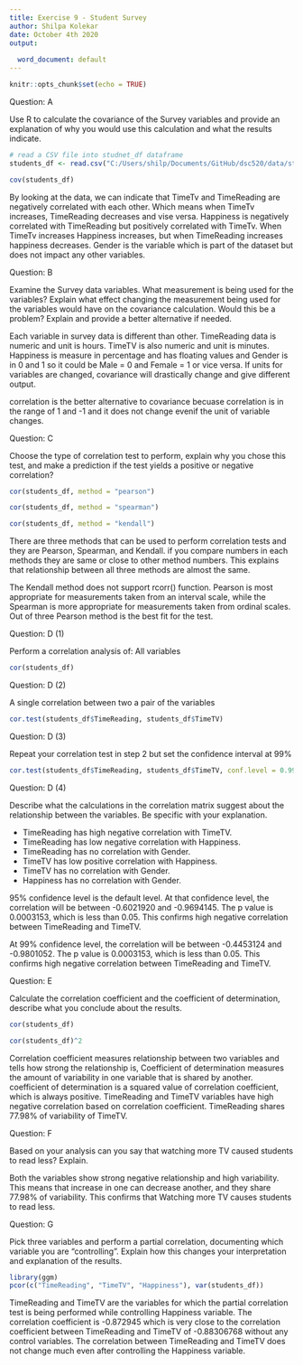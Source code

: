 ```yaml
---
title: Exercise 9 - Student Survey
author: Shilpa Kolekar
date: October 4th 2020
output:
  
  word_document: default
---
```


```r
knitr::opts_chunk$set(echo = TRUE)
```

Question: A 

Use R to calculate the covariance of the Survey variables and provide an explanation of why you would use this calculation and what the results indicate.
```r

# read a CSV file into studnet_df dataframe
students_df <- read.csv("C:/Users/shilp/Documents/GitHub/dsc520/data/student-survey.csv")

cov(students_df)
```
By looking at the data, we can indicate that TimeTv and TimeReading are negatively correlated with each other. Which means when TimeTv increases, TimeReading decreases and vise versa. Happiness is negatively correlated with TimeReading but positively correlated with TimeTv. When TimeTv increases Happiness increases, but when TimeReading increases happiness decreases. Gender is the variable which is part of the dataset but does not impact any other variables.

Question: B

Examine the Survey data variables. What measurement is being used for the variables? Explain what effect changing the measurement being used for the variables would have on the covariance calculation. Would this be a problem? Explain and provide a better alternative if needed.

Each variable in survey data is different than other.  TimeReading data is numeric and unit is hours. TimeTV is also numeric and unit is minutes. Happiness is measure in percentage and has floating values and Gender is in 0 and 1 so it could be Male = 0 and Female = 1 or vice versa. If units for variables are changed, covariance will drastically change and give different output. 

correlation is the better alternative to covariance becuase correlation is in the range of 1 and -1 and it does not change evenif the unit of variable changes. 

Question: C

Choose the type of correlation test to perform, explain why you chose this test, and make a prediction if the test yields a positive or negative correlation?
```r
cor(students_df, method = "pearson")

cor(students_df, method = "spearman")

cor(students_df, method = "kendall")
```
There are three methods that can be used to perform correlation tests and they are Pearson, Spearman, and Kendall. if you compare numbers in each methods they are same or close to other method numbers. This explains that relationship between all three methods are almost the same.

The Kendall method does not support rcorr() function. Pearson is most appropriate for measurements taken from an interval scale, while the Spearman is more appropriate for measurements taken from ordinal scales. Out of three Pearson method is the best fit for the test.


Question: D (1)

Perform a correlation analysis of: All variables

```r
cor(students_df)

```

Question: D (2)

A single correlation between two a pair of the variables
```r
cor.test(students_df$TimeReading, students_df$TimeTV)
```
Question: D (3)


Repeat your correlation test in step 2 but set the confidence interval at 99%
```r
cor.test(students_df$TimeReading, students_df$TimeTV, conf.level = 0.99)
```
Question: D (4)

Describe what the calculations in the correlation matrix suggest about the relationship between the variables. Be specific with your explanation.

* TimeReading has high negative correlation with TimeTV.
* TimeReading has low negative correlation with Happiness.
* TimeReading has no correlation with Gender.
* TimeTV has low positive correlation with Happiness.
* TimeTV has no correlation with Gender.
* Happiness has no correlation with Gender.

95% confidence level is the default level. At that confidence level, the correlation will be between -0.6021920 and -0.9694145. The p value is 0.0003153, which is less than 0.05. This confirms high negative correlation between TimeReading and TimeTV.

At 99% confidence level, the correlation will be between -0.4453124 and -0.9801052. The p value is 0.0003153, which is less than 0.05. This confirms high negative correlation between TimeReading and TimeTV.


Question: E

Calculate the correlation coefficient and the coefficient of determination, describe what you conclude about the results.

```r
cor(students_df)

cor(students_df)^2
```

Correlation coefficient measures relationship between two variables and tells how strong the relationship is, Coefficient of determination measures the amount of variability in one variable that is shared by another. coefficient of determination is a squared value of correlation coefficient, which is always positive. TimeReading and TimeTV variables have high negative correlation based on correlation coefficient. TimeReading shares 77.98% of variability of TimeTV.

Question: F

Based on your analysis can you say that watching more TV caused students to read less? Explain.

Both the variables show strong negative relationship and high variability. This means that increase in one can decrease another, and they share 77.98% of variability. This confirms that Watching more TV causes students to read less. 


Question: G

Pick three variables and perform a partial correlation, documenting which variable you are “controlling”. Explain how this changes your interpretation and explanation of the results.

```r
library(ggm)
pcor(c("TimeReading", "TimeTV", "Happiness"), var(students_df))

```
TimeReading and TimeTV are the variables for which the partial correlation test is being performed while controlling Happiness variable. The correlation coefficient is -0.872945 which is very close to the correlation coefficient between TimeReading and TimeTV of -0.88306768 without any control variables. The correlation between TimeReading and TimeTV does not change much even after controlling the Happiness variable.



